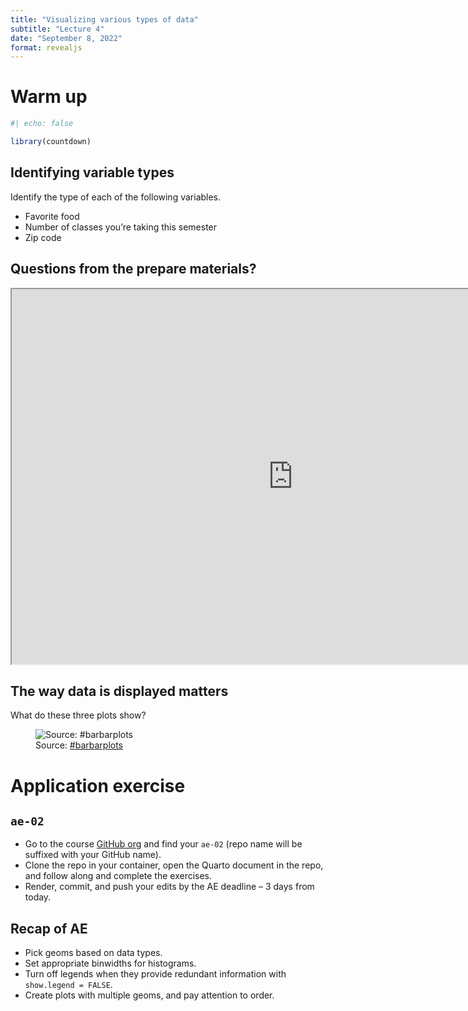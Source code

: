 ```yaml
---
title: "Visualizing various types of data"
subtitle: "Lecture 4"
date: "September 8, 2022"
format: revealjs
---
```


# Warm up

```r
#| echo: false

library(countdown)
```

## **Identifying variable types** {.smaller}

::: question
Identify the type of each of the following variables.

-   Favorite food
-   Number of classes you're taking this semester
-   Zip code
:::

## Questions from the prepare materials?

```{=html}
<iframe src="https://app.sli.do/event/9mqwqdqbgesgLASUHGpwU8/embed/polls/52941ba5-0668-4cad-9b86-82505db6b862" width="900" height="600"></iframe>
```
## **The way data is displayed matters**

::: question
What do these three plots show?
:::

![Source: [#barbarplots](https://cogtales.wordpress.com/2016/06/06/congratulations-barbarplots/)](images/04/bar-plot-meme.png){fig-alt="Three representations of the same data: Bar plot of means, box plots, histograms." fig-align="center"}

# Application exercise

## `ae-02`

::: appex
-   Go to the course [GitHub org](https://github.com/sta199-f22-1) and find your `ae-02` (repo name will be suffixed with your GitHub name).
-   Clone the repo in your container, open the Quarto document in the repo, and follow along and complete the exercises.
-   Render, commit, and push your edits by the AE deadline -- 3 days from today.
:::

## Recap of AE {.smaller}

-   Pick geoms based on data types.
-   Set appropriate binwidths for histograms.
-   Turn off legends when they provide redundant information with `show.legend = FALSE`.
-   Create plots with multiple geoms, and pay attention to order.
